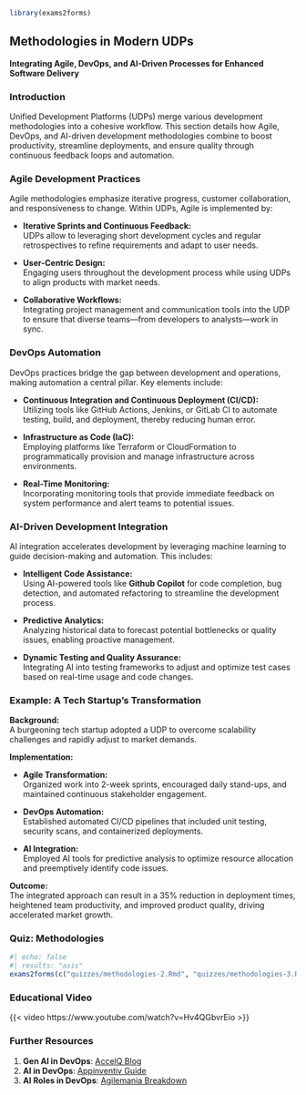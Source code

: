```r
library(exams2forms)
```

## **Methodologies in Modern UDPs**  
**Integrating Agile, DevOps, and AI-Driven Processes for Enhanced Software Delivery**

### **Introduction**  
Unified Development Platforms (UDPs) merge various development methodologies into a cohesive workflow. This section details how Agile, DevOps, and AI-driven development methodologies combine to boost productivity, streamline deployments, and ensure quality through continuous feedback loops and automation.

### **Agile Development Practices**  
Agile methodologies emphasize iterative progress, customer collaboration, and responsiveness to change. Within UDPs, Agile is implemented by:

- **Iterative Sprints and Continuous Feedback:**  
  UDPs allow to leveraging short development cycles and regular retrospectives to refine requirements and adapt to user needs.
  
- **User-Centric Design:**  
  Engaging users throughout the development process while using UDPs to align products with market needs.
  
- **Collaborative Workflows:**  
  Integrating project management and communication tools into the UDP to ensure that diverse teams—from developers to analysts—work in sync.

### **DevOps Automation**  
DevOps practices bridge the gap between development and operations, making automation a central pillar. Key elements include:

- **Continuous Integration and Continuous Deployment (CI/CD):**  
  Utilizing tools like GitHub Actions, Jenkins, or GitLab CI to automate testing, build, and deployment, thereby reducing human error.

- **Infrastructure as Code (IaC):**  
  Employing platforms like Terraform or CloudFormation to programmatically provision and manage infrastructure across environments.

- **Real-Time Monitoring:**  
  Incorporating monitoring tools that provide immediate feedback on system performance and alert teams to potential issues.

### **AI-Driven Development Integration**  
AI integration accelerates development by leveraging machine learning to guide decision-making and automation. This includes:

- **Intelligent Code Assistance:**  
  Using AI-powered tools like **Github Copilot** for code completion, bug detection, and automated refactoring to streamline the development process.

- **Predictive Analytics:**  
  Analyzing historical data to forecast potential bottlenecks or quality issues, enabling proactive management.

- **Dynamic Testing and Quality Assurance:**  
  Integrating AI into testing frameworks to adjust and optimize test cases based on real-time usage and code changes.

### **Example: A Tech Startup’s Transformation**

**Background:**  
A burgeoning tech startup adopted a UDP to overcome scalability challenges and rapidly adjust to market demands.

**Implementation:**

- **Agile Transformation:**  
  Organized work into 2-week sprints, encouraged daily stand-ups, and maintained continuous stakeholder engagement.
  
- **DevOps Automation:**  
  Established automated CI/CD pipelines that included unit testing, security scans, and containerized deployments.
  
- **AI Integration:**  
  Employed AI tools for predictive analysis to optimize resource allocation and preemptively identify code issues.

**Outcome:**  
The integrated approach can result in a 35% reduction in deployment times, heightened team productivity, and improved product quality, driving accelerated market growth.

### **Quiz: Methodologies**  
```r
#| echo: false
#| results: "asis"
exams2forms(c("quizzes/methodologies-2.Rmd", "quizzes/methodologies-3.Rmd", "quizzes/methodologies-4.Rmd"))
```

### **Educational Video**
{{< video https://www.youtube.com/watch?v=Hv4QGbvrEio >}}

### **Further Resources**
1. **Gen AI in DevOps**: [AccelQ Blog](https://www.accelq.com/blog/gen-ai-in-devops/)
2. **AI in DevOps**: [Appinventiv Guide](https://appinventiv.com/blog/ai-in-devops/)
3. **AI Roles in DevOps**: [Agilemania Breakdown](https://agilemania.com/roles-of-ai-in-devops)
